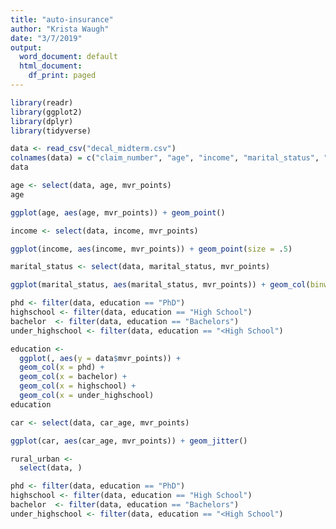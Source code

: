 ```yaml
---
title: "auto-insurance"
author: "Krista Waugh"
date: "3/7/2019"
output:
  word_document: default
  html_document:
    df_print: paged
---
```

```r
library(readr)
library(ggplot2)
library(dplyr)
library(tidyverse)
```


```r

data <- read_csv("decal_midterm.csv")
colnames(data) = c("claim_number", "age", "income", "marital_status", "education", "mvr_points", "car_age", "location", "old_claim", "premium")
data
```

```r

age <- select(data, age, mvr_points)
age

ggplot(age, aes(age, mvr_points)) + geom_point()
```

```r
income <- select(data, income, mvr_points)

ggplot(income, aes(income, mvr_points)) + geom_point(size = .5)
```

```r
marital_status <- select(data, marital_status, mvr_points)

ggplot(marital_status, aes(marital_status, mvr_points)) + geom_col(binwidth = 2)
```
```r

phd <- filter(data, education == "PhD")
highschool <- filter(data, education == "High School")
bachelor  <- filter(data, education == "Bachelors")
under_highschool <- filter(data, education == "<High School")
```

```r
education <- 
  ggplot(, aes(y = data$mvr_points)) +
  geom_col(x = phd) +
  geom_col(x = bachelor) +
  geom_col(x = highschool) +
  geom_col(x = under_highschool)
education
```


```r
car <- select(data, car_age, mvr_points)

ggplot(car, aes(car_age, mvr_points)) + geom_jitter()
```


```r
rural_urban <- 
  select(data, )
```




```r
phd <- filter(data, education == "PhD")
highschool <- filter(data, education == "High School")
bachelor  <- filter(data, education == "Bachelors")
under_highschool <- filter(data, education == "<High School")
```














